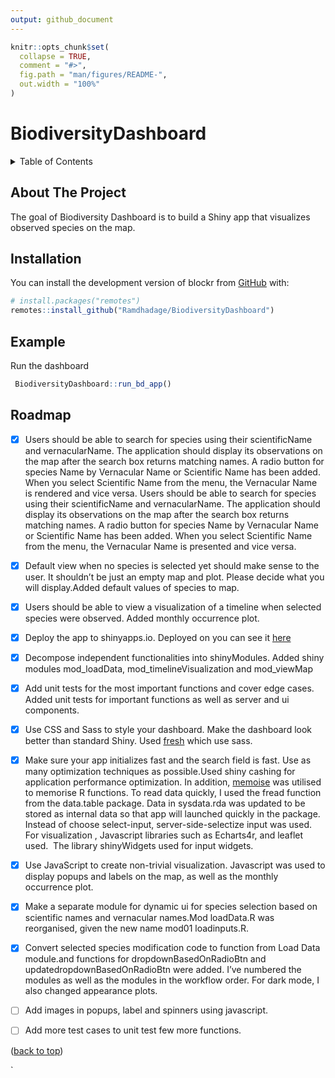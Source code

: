```yaml
---
output: github_document
---
```


<!-- README.md is generated from README.Rmd. Please edit that file -->

```r
knitr::opts_chunk$set(
  collapse = TRUE,
  comment = "#>",
  fig.path = "man/figures/README-",
  out.width = "100%"
)
```

# BiodiversityDashboard

<!-- badges: start -->

<!-- badges: end -->

<!-- TABLE OF CONTENTS -->

<details>

<summary>Table of Contents</summary>

<ol>

<li><a href="#about-the-project">About The Project</a></li>

<li><a href="#installation">Installation</a></li>

<li><a href="#roadmap">Roadmap</a></li>

</ol>

</details>

## About The Project

The goal of Biodiversity Dashboard is to build a Shiny app that visualizes observed species on the map.

## Installation

You can install the development version of blockr from [GitHub](https://github.com/) with:

``` r
# install.packages("remotes")
remotes::install_github("Ramdhadage/BiodiversityDashboard")
```

## Example

Run the dashboard

``` r
 BiodiversityDashboard::run_bd_app()
```

<!-- ROADMAP -->

## Roadmap

-   [x] Users should be able to search for species using their scientificName and vernacularName. The application should display its observations on the map after the search box returns matching names. A radio button for species Name by Vernacular Name or Scientific Name has been added. When you select Scientific Name from the menu, the Vernacular Name is rendered and vice versa. Users should be able to search for species using their scientificName and vernacularName. The application should display its observations on the map after the search box returns matching names. A radio button for species Name by Vernacular Name or Scientific Name has been added. When you select Scientific Name from the menu, the Vernacular Name is presented and vice versa.

-   [x] Default view when no species is selected yet should make sense to the user. It shouldn't be just an empty map and plot. Please decide what you will display.Added default values of species to map.

-   [x] Users should be able to view a visualization of a timeline when selected species were observed. Added monthly occurrence plot.

-   [x] Deploy the app to shinyapps.io. Deployed on you can see it [here](https://ti5syn-ramdhadage.shinyapps.io/BiodiversityDashboard/)

-   [x] Decompose independent functionalities into shinyModules. Added shiny modules mod_loadData, mod_timelineVisualization and mod_viewMap

-   [x] Add unit tests for the most important functions and cover edge cases. Added unit tests for important functions as well as server and ui components.

-   [x] Use CSS and Sass to style your dashboard. Make the dashboard look better than standard Shiny. Used [fresh](https://dreamrs.github.io/fresh/index.html) which use sass.

-   [x] Make sure your app initializes fast and the search field is fast. Use as many optimization techniques as possible.Used shiny cashing for application performance optimization. In addition, [memoise](https://github.com/r-lib/memoise) was utilised to memorise R functions. To read data quickly, I used the fread function from the data.table package. Data in sysdata.rda was updated to be stored as internal data so that app will launched quickly in the package. Instead of choose select-input, server-side-selectize input was used. For visualization , Javascript libraries such as Echarts4r, and leaflet used.  The library shinyWidgets used for input widgets.

-   [x] Use JavaScript to create non-trivial visualization. Javascript was used to display popups and labels on the map, as well as the monthly occurrence plot.

-   [x] Make a separate module for dynamic ui for species selection based on scientific names and vernacular names.Mod loadData.R was reorganised, given the new name mod01 loadinputs.R.

-   [x] Convert selected species modification code to function from Load Data module.and functions for dropdownBasedOnRadioBtn and updatedropdownBasedOnRadioBtn were added. I've numbered the modules as well as the modules in the workflow order. For dark mode, I also changed appearance plots.

-   [ ] Add images in popups, label and spinners using javascript.

-   [ ] Add more test cases to unit test few more functions.

<p align="right">

(<a href="#top">back to top</a>)

</p>

\`

